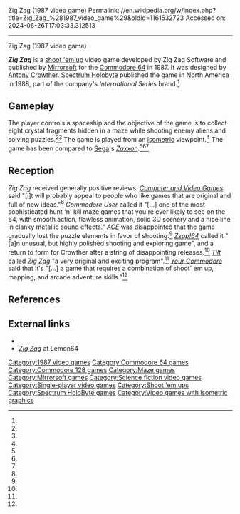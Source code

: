 Zig Zag (1987 video game)
Permalink: //en.wikipedia.org/w/index.php?title=Zig_Zag_%281987_video_game%29&oldid=1161532723
Accessed on: 2024-06-26T17:03:33.312513



------
Zig Zag (1987 video game)
{{Short description|1987 video game}}
{{distinguish|Zig Zag (1984 video game)}}
{{use dmy dates|date=April 2023}}
{{Infobox video game
| title         = Zig Zag
| image         = Zig Zag 1987 cover.jpg
| caption       = European cover art
| developer     = Zig Zag Software
| publisher     = {{vgrelease|EU|[[Mirrorsoft]]|NA|[[Spectrum HoloByte]]}}
| designer      = [[Antony Crowther]]<ref name="CUser"/><ref name="ACE"/>
| programmer    = 
| artist        = 
| writer        = 
| composer      = 
| engine        = 
| series        = 
| platforms     = [[Commodore 64]]/[[Commodore 128|128]]
| released      = {{vgrelease|EU|1987<ref name="CVG"/><ref name="Z64"/><ref name="CUser"/>|NA|1988<ref name="CGW">{{cite magazine |title=Taking A Peek - Zig-Zag |magazine=[[Computer Gaming World]] |date=April 1988 |issue=46 |page=51 |publisher=Russell Sipe}}</ref>}}
| genre         = [[Shoot 'em up]]
| modes         = [[Single-player]]
}}

'''''Zig Zag''''' is a [[shoot 'em up]] video game developed by Zig Zag Software and published by [[Mirrorsoft]] for the [[Commodore 64]] in 1987. It was designed by [[Antony Crowther]]. [[Spectrum Holobyte]] published the game in North America in 1988, part of the company's ''International Series'' brand.<ref name="CGW"/>

==Gameplay==
The player controls a spaceship and the objective of the game is to collect eight crystal fragments hidden in a maze while shooting enemy aliens and solving puzzles.<ref name="CVG"/><ref name="YC"/> The game is played from an [[Isometric video game graphics|isometric]] viewpoint.<ref name="ACE"/> The game has been compared to [[Sega]]'s ''[[Zaxxon]]''.<ref name="ACE"/><ref name="CVG"/><ref name="Z64"/>

==Reception==
{{Video game reviews
| ACE = 783/1000<ref name="ACE">{{cite magazine |last1=Wade |first1=Bob |title=Screen Test - Zigzag |journal=[[ACE (magazine)|ACE]] |date=January 1988 |issue=4 |page=72 |publisher=[[Future Publishing]]}}</ref>
| CVG = 8/7/8/7<ref name="CVG">{{cite magazine |last1=Boughton |first1=Paul |title=Reviews - Zig Zag |journal=[[Computer and Video Games]] |date=December 1987 |issue=74 |page=42 |publisher=[[Future Publishing]] |quote=Graphics: 8, Sound: 7, Value: 8, Playability: 7}}</ref>
| TILT = 15/20<ref name="TILT">{{cite magazine |last1=Huygues-Lacour |first1=Alain |title=Tubes - Zig Zag |journal=[[Tilt (French magazine)|Tilt]] |volume=52 |date=March 1988 |issue=3/88 |page=55 |language=French |publisher=Editions Mondiales S.A. |quote=Intérêt: 15, Graphisme: 5/6, Animation: 5/6, Bruitage: 5/6, Prix: B}}</ref>
| Z64 = 92%<ref name="Z64">{{cite magazine |last1=Jarratt |first1=Steve |last2=Rignall |first2=Julian |last3=Sumner |first3=Paul |title=Test - Zig Zag |journal=[[Zzap!64]] |date=December 1987 |issue=32 |pages=142–143 |publisher=[[Newsfield Publications Ltd]]}}</ref>
| rev1 = ''[[Commodore User]]''
| rev1Score = 8/10<ref name="CUser">{{cite magazine |last1=Scolding |first1=Bill |title=Screen Scene - Zig Zag |journal=[[Commodore User]] |date=December 1987 |issue=51 |page=81 |publisher=[[EMAP]]}}</ref>
| rev2 = ''[[Your Commodore]]''
| rev2Score = 7/7/7/8<ref name="YC">{{cite magazine |last1=Hetherington |first1=Tony |title=Games Reviews - Zig Zag |journal=[[Commodore User]] |date=February 1988 |volume=4, no.5 |issue=41 |page=44 |publisher=[[Argus Specialist Publications]] |quote=Originality: 7/10, Playability: 7/10, Graphics: 7/10, Value: 8/10}}</ref>
}}

''Zig Zag'' received generally positive reviews. ''[[Computer and Video Games]]'' said "[i]t will probably appeal to people who like games that are original and full of new ideas."<ref name="CVG"/> ''[[Commodore User]]'' called it "[...] one of the most sophisticated hunt 'n' kill maze games that you're ever likely to see on the 64, with smooth action, flawless animation, solid 3D scenery and a nice line in clanky metallic sound effects." ''[[ACE (magazine)|ACE]]'' was disappointed that the game gradually lost the puzzle elements in favor of shooting.<ref name="ACE"/> ''[[Zzap!64]]'' called it "[a]n unusual, but highly polished shooting and exploring game", and a return to form for Crowther after a string of disappointing releases.<ref name="Z64"/> ''[[Tilt (French magazine)|Tilt]]'' called ''Zig Zag'' "a very original and exciting program".<ref name="TILT"/> ''[[Your Commodore]]'' said that it's "[...] a game that requires a combination of shoot' em up, mapping, and arcade adventure skills."<ref name="YC"/>

==References==
{{reflist}}

==External links==
*{{moby game|id=/24940/zig-zag}}
*[https://www.lemon64.com/game/zig-zag ''Zig Zag''] at Lemon64

[[Category:1987 video games]]
[[Category:Commodore 64 games]]
[[Category:Commodore 128 games]]
[[Category:Maze games]]
[[Category:Mirrorsoft games]]
[[Category:Science fiction video games]]
[[Category:Single-player video games]]
[[Category:Shoot 'em ups]]
[[Category:Spectrum HoloByte games]]
[[Category:Video games with isometric graphics]]